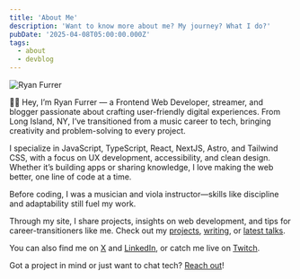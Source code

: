```yaml
---
title: 'About Me'
description: 'Want to know more about me? My journey? What I do?'
pubDate: '2025-04-08T05:00:00.000Z'
tags:
  - about
  - devblog
---
```



<Image
  class="rounded-md md:w-1/2 lg:w-1/4"
  src={profilePicture}
  alt="Ryan Furrer"
  width={2560}
  height={2560}
/>

👋🏻 Hey, I’m Ryan Furrer — a Frontend Web Developer, streamer, and blogger passionate about crafting user-friendly digital experiences. From Long Island, NY, I’ve transitioned from a music career to tech, bringing creativity and problem-solving to every project.

I specialize in JavaScript, TypeScript, React, NextJS, Astro, and Tailwind CSS, with a focus on UX development, accessibility, and clean design. Whether it’s building apps or sharing knowledge, I love making the web better, one line of code at a time.

Before coding, I was a musician and viola instructor—skills like discipline and adaptability still fuel my work.

Through my site, I share projects, insights on web development, and tips for career-transitioners like me. Check out my [projects](/projects), [writing](/writing), or [latest talks](/speaking).

You can also find me on [X](https://x.com/ryandotfurrer) and [LinkedIn](https://www.linkedin.com/in/ryanfurrer/), or catch me live on [Twitch](https://twitch.tv/ryandotfurrer).

Got a project in mind or just want to chat tech? [Reach out](/contact)!

<Signature />
